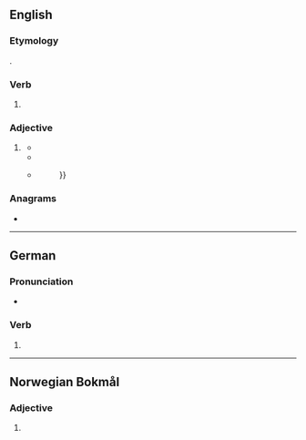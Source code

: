 ==English==

===Etymology===
{{suffix|en|like|est|nocat=1}}.

===Verb===
{{head|en|verb form}}

# {{en-archaic second-person singular of|like|lang=en}}

===Adjective===
{{head|en|superlative adjective}}

# {{lb|en|archaic}} {{en-superlative of|like}}
#* {{RQ:Spenser Faerie Queene|III|VII|500|passage=Like neuer yet did liuing eie detect; / But '''likeſt''' it to an ''Hyena'' was, / That feeds on wemens flesh, as others feede on gras.}}
#* {{RQ:Milton Paradise Regained|book=2|page=40|passage=Then forthwith to him takes a choſen band / Of Spirits '''likeſt''' to himſelf in guile / To be at hand, and at his beck appear,{{nb...}}.}}
#* {{RQ:Feltham Resolves}}
#*: {{quote|en|Surely, estates be then best, when they are '''likest''' minds that be worst: I mean, neither hot, nor cold: neither distended with too much, nor narrowly pent {{...}}}}

===Anagrams===
* {{anagrams|en|a=eiklst|KLites|Kleist|Litkes}}

----

==German==

===Pronunciation===
* {{audio|de|De-likest.ogg|Audio}}

===Verb===
{{head|de|verb form}}

# {{verb form of|de|liken||2|s|sub|I}}

----

==Norwegian Bokmål==

===Adjective===
{{head|nb|superlative adjective}}

# {{inflection of|nb|lik||indef|s|supd}}